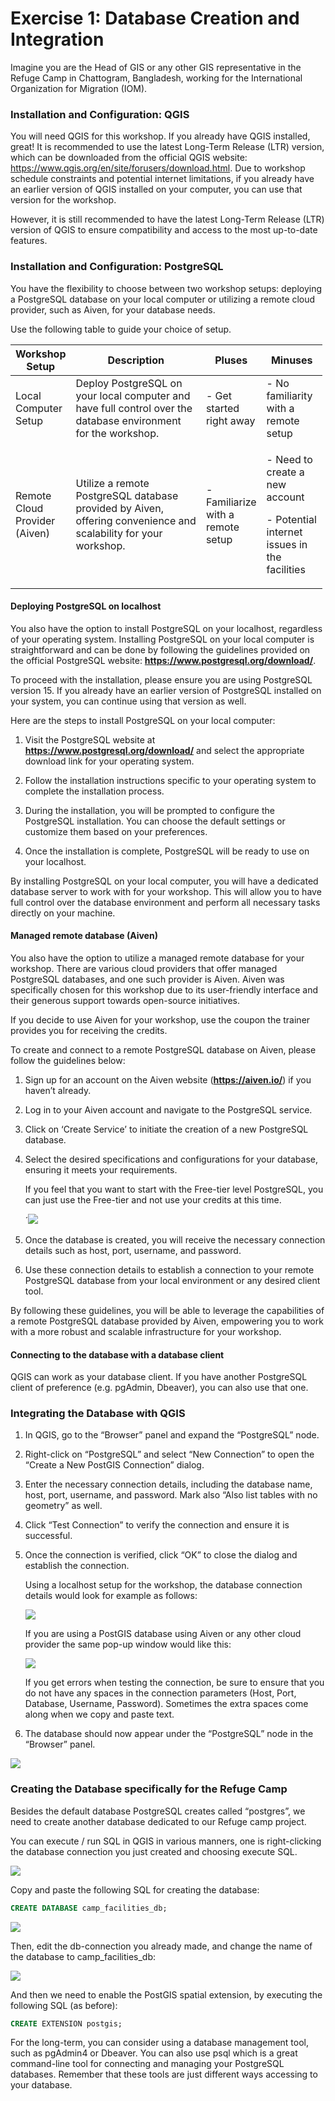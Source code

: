 # Exercise 1: Database Creation and Integration

Imagine you are the Head of GIS or any other GIS representative in the Refuge Camp in Chattogram, Bangladesh, working for the International Organization for Migration (IOM).

### Installation and Configuration: QGIS

You will need QGIS for this workshop. If you already have QGIS installed, great! It is recommended to use the latest Long-Term Release (LTR) version, which can be downloaded from the official QGIS website: <https://www.qgis.org/en/site/forusers/download.html>. Due to workshop schedule constraints and potential internet limitations, if you already have an earlier version of QGIS installed on your computer, you can use that version for the workshop.

However, it is still recommended to have the latest Long-Term Release (LTR) version of QGIS to ensure compatibility and access to the most up-to-date features.

### Installation and Configuration: PostgreSQL

You have the flexibility to choose between two workshop setups: deploying a PostgreSQL database on your local computer or utilizing a remote cloud provider, such as Aiven, for your database needs.

Use the following table to guide your choice of setup.

+-------------------------------+-----------------------------------------------------------------------------------------------------------------+------------------------------------+------------------------------------------------+
| **Workshop Setup**            | **Description**                                                                                                 | **Pluses**                         | **Minuses**                                    |
+===============================+=================================================================================================================+====================================+================================================+
| Local Computer Setup          | Deploy PostgreSQL on your local computer and have full control over the database environment for the workshop.  | \- Get started right away          | \- No familiarity with a remote setup          |
+-------------------------------+-----------------------------------------------------------------------------------------------------------------+------------------------------------+------------------------------------------------+
| Remote Cloud Provider (Aiven) | Utilize a remote PostgreSQL database provided by Aiven, offering convenience and scalability for your workshop. | \- Familiarize with a remote setup | \- Need to create a new account                |
|                               |                                                                                                                 |                                    |                                                |
|                               |                                                                                                                 |                                    | \- Potential internet issues in the facilities |
+-------------------------------+-----------------------------------------------------------------------------------------------------------------+------------------------------------+------------------------------------------------+

#### Deploying PostgreSQL on localhost

You also have the option to install PostgreSQL on your localhost, regardless of your operating system. Installing PostgreSQL on your local computer is straightforward and can be done by following the guidelines provided on the official PostgreSQL website: [**https://www.postgresql.org/download/**](https://www.postgresql.org/download/).

To proceed with the installation, please ensure you are using PostgreSQL version 15. If you already have an earlier version of PostgreSQL installed on your system, you can continue using that version as well.

Here are the steps to install PostgreSQL on your local computer:

1.  Visit the PostgreSQL website at [**https://www.postgresql.org/download/**](https://www.postgresql.org/download/) and select the appropriate download link for your operating system.

2.  Follow the installation instructions specific to your operating system to complete the installation process.

3.  During the installation, you will be prompted to configure the PostgreSQL installation. You can choose the default settings or customize them based on your preferences.

4.  Once the installation is complete, PostgreSQL will be ready to use on your localhost.

By installing PostgreSQL on your local computer, you will have a dedicated database server to work with for your workshop. This will allow you to have full control over the database environment and perform all necessary tasks directly on your machine.

#### Managed remote database (Aiven)

You also have the option to utilize a managed remote database for your workshop. There are various cloud providers that offer managed PostgreSQL databases, and one such provider is Aiven. Aiven was specifically chosen for this workshop due to its user-friendly interface and their generous support towards open-source initiatives.

If you decide to use Aiven for your workshop, use the coupon the trainer provides you for receiving the credits.

To create and connect to a remote PostgreSQL database on Aiven, please follow the guidelines below:

1.  Sign up for an account on the Aiven website ([**https://aiven.io/**](https://aiven.io/)) if you haven't already.

2.  Log in to your Aiven account and navigate to the PostgreSQL service.

3.  Click on 'Create Service' to initiate the creation of a new PostgreSQL database.

4.  Select the desired specifications and configurations for your database, ensuring it meets your requirements.

    If you feel that you want to start with the Free-tier level PostgreSQL, you can just use the Free-tier and not use your credits at this time.

    ´![](img/p1/create_aiven_pg.png)

5.  Once the database is created, you will receive the necessary connection details such as host, port, username, and password.

6.  Use these connection details to establish a connection to your remote PostgreSQL database from your local environment or any desired client tool.

By following these guidelines, you will be able to leverage the capabilities of a remote PostgreSQL database provided by Aiven, empowering you to work with a more robust and scalable infrastructure for your workshop.

#### Connecting to the database with a database client

QGIS can work as your database client. If you have another PostgreSQL client of preference (e.g. pgAdmin, Dbeaver), you can also use that one.

### Integrating the Database with QGIS

1.  In QGIS, go to the "Browser" panel and expand the "PostgreSQL" node.

2.  Right-click on "PostgreSQL" and select "New Connection" to open the "Create a New PostGIS Connection" dialog.

3.  Enter the necessary connection details, including the database name, host, port, username, and password. Mark also "Also list tables with no geometry" as well.

4.  Click "Test Connection" to verify the connection and ensure it is successful.

5.  Once the connection is verified, click "OK" to close the dialog and establish the connection.

    Using a localhost setup for the workshop, the database connection details would look for example as follows:

    ![](img/p1/add_postgres.png)

    If you are using a PostGIS database using Aiven or any other cloud provider the same pop-up window would like this:

    ![](img/p1/qgis_pg_conn_aiven.png)

    If you get errors when testing the connection, be sure to ensure that you do not have any spaces in the connection parameters (Host, Port, Database, Username, Password). Sometimes the extra spaces come along when we copy and paste text.

6.  The database should now appear under the "PostgreSQL" node in the "Browser" panel.

![](img/p1/03.png)

### Creating the Database specifically for the Refuge Camp

Besides the default database PostgreSQL creates called "postgres", we need to create another database dedicated to our Refuge camp project.

You can execute / run SQL in QGIS in various manners, one is right-clicking the database connection you just created and choosing execute SQL.

![](img/p1/exec_sql.png)

Copy and paste the following SQL for creating the database:

::: code-box
``` sql
CREATE DATABASE camp_facilities_db;
```
:::

![](img/p1/create_db.png)

Then, edit the db-connection you already made, and change the name of the database to camp_facilities_db:

![](img/p1/change_db_info.png)

And then we need to enable the PostGIS spatial extension, by executing the following SQL (as before):

::: code-box
``` sql
CREATE EXTENSION postgis;
```
:::

For the long-term, you can consider using a database management tool, such as pgAdmin4 or Dbeaver. You can also use psql which is a great command-line tool for connecting and managing your PostgreSQL databases. Remember that these tools are just different ways accessing to your database.
